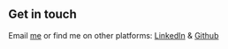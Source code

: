 ## Get in touch

Email [me](mailto:chaolai.1082@gmail.com) or find me on other platforms: [LinkedIn](https://www.linkedin.com/chao-lai-2900) & [Github](https://github.com/chao-lai)